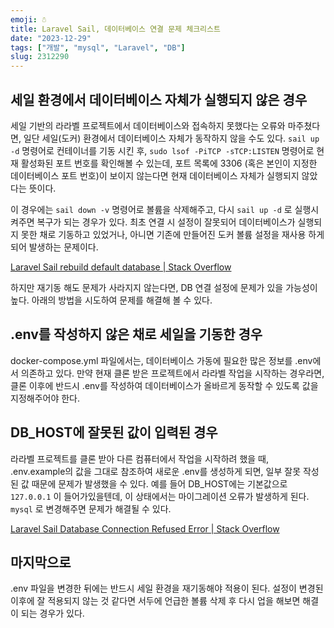 ```yaml
---
emoji: ☃️
title: Laravel Sail, 데이터베이스 연결 문제 체크리스트
date: "2023-12-29"
tags: ["개발", "mysql", "Laravel", "DB"]
slug: 2312290
---
```


## 세일 환경에서 데이터베이스 자체가 실행되지 않은 경우

세일 기반의 라라벨 프로젝트에서 데이터베이스와 접속하지 못했다는 오류와 마주쳤다면, 일단 세일(도커) 환경에서 데이터베이스 자체가 동작하지 않을 수도 있다. `sail up -d` 명령어로 컨테이너를 기동 시킨 후, `sudo lsof -PiTCP -sTCP:LISTEN` 명령어로 현재 활성화된 포트 번호를 확인해볼 수 있는데, 포트 목록에 3306 (혹은 본인이 지정한 데이터베이스 포트 번호)이 보이지 않는다면 현재 데이터베이스 자체가 실행되지 않았다는 뜻이다.

이 경우에는 `sail down -v` 명령어로 볼륨을 삭제해주고, 다시 `sail up -d` 로 실행시켜주면 복구가 되는 경우가 있다. 최초 연결 시 설정이 잘못되어 데이터베이스가 실행되지 못한 채로 기동하고 있었거나, 아니면 기존에 만들어진 도커 볼륨 설정을 재사용 하게 되어 발생하는 문제이다.

[Laravel Sail rebuild default database | Stack Overflow](https://stackoverflow.com/questions/65564197/laravel-sail-rebuild-default-database)

하지만 재기동 해도 문제가 사라지지 않는다면, DB 연결 설정에 문제가 있을 가능성이 높다. 아래의 방법을 시도하여 문제를 해결해 볼 수 있다.

## .env를 작성하지 않은 채로 세일을 기동한 경우

docker-compose.yml 파일에서는, 데이터베이스 가동에 필요한 많은 정보를 .env에서 의존하고 있다. 만약 현재 클론 받은 프로젝트에서 라라벨 작업을 시작하는 경우라면, 클론 이후에 반드시 .env를 작성하여 데이터베이스가 올바르게 동작할 수 있도록 값을 지정해주어야 한다.

## DB_HOST에 잘못된 값이 입력된 경우

라라벨 프로젝트를 클론 받아 다른 컴퓨터에서 작업을 시작하려 했을 때, .env.example의 값을 그대로 참조하여 새로운 .env를 생성하게 되면, 일부 잘못 작성된 값 때문에 문제가 발생했을 수 있다. 예를 들어 DB_HOST에는 기본값으로 `127.0.0.1` 이 들어가있을텐데, 이 상태에서는 마이그레이션 오류가 발생하게 된다. `mysql` 로 변경해주면 문제가 해결될 수 있다.

[Laravel Sail Database Connection Refused Error | Stack Overflow](https://stackoverflow.com/questions/65576513/laravel-sail-database-connection-refused-error)

## 마지막으로

.env 파일을 변경한 뒤에는 반드시 세일 환경을 재기동해야 적용이 된다. 설정이 변경된 이후에 잘 적용되지 않는 것 같다면 서두에 언급한 볼륨 삭제 후 다시 업을 해보면 해결이 되는 경우가 있다.
